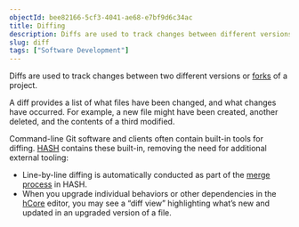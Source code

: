```yaml
---
objectId: bee82166-5cf3-4041-ae68-e7bf9d6c34ac
title: Diffing
description: Diffs are used to track changes between different versions or forks of a project, providing an overview regarding files changed, and the nature of those changes.
slug: diff
tags: ["Software Development"]
---
```


Diffs are used to track changes between two different versions or [forks](https://hash.ai/glossary/fork) of a project.

A diff provides a list of what files have been changed, and what changes have occurred. For example, a new file might have been created, another deleted, and the contents of a third modified.

Command-line Git software and clients often contain built-in tools for diffing. [HASH](https://hash.ai/platform) contains these built-in, removing the need for additional external tooling:

- Line-by-line diffing is automatically conducted as part of the [merge process](https://hash.ai/glossary/merge) in HASH.
- When you upgrade individual behaviors or other dependencies in the [hCore](https://hash.ai/platform/core) editor, you may see a “diff view” highlighting what’s new and updated in an upgraded version of a file.
